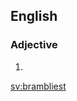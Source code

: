 ==English==

===Adjective===
{{head|en|adjective superlative form}}

# {{en-superlative of|brambly}}

[[sv:brambliest]]